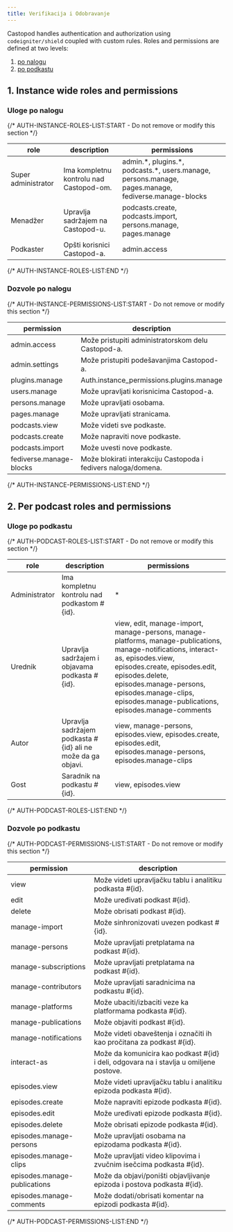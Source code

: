 ```yaml
---
title: Verifikacija i Odobravanje
---
```


Castopod handles authentication and authorization using `codeigniter/shield`
coupled with custom rules. Roles and permissions are defined at two levels:

1. [po nalogu](#1-instance-wide-roles-and-permissions)
2. [po podkastu](#2-per-podcast-roles-and-permissions)

## 1. Instance wide roles and permissions

### Uloge po nalogu

{/* AUTH-INSTANCE-ROLES-LIST:START - Do not remove or modify this section */}

| role                | description                             | permissions                                                                                            |
| ------------------- | --------------------------------------- | ------------------------------------------------------------------------------------------------------ |
| Super administrator | Ima kompletnu kontrolu nad Castopod-om. | admin.\*, plugins.\*, podcasts.\*, users.manage, persons.manage, pages.manage, fediverse.manage-blocks |
| Menadžer            | Upravlja sadržajem na Castopod-u.       | podcasts.create, podcasts.import, persons.manage, pages.manage                                         |
| Podkaster           | Opšti korisnici Castopod-a.             | admin.access                                                                                           |

{/* AUTH-INSTANCE-ROLES-LIST:END */}

### Dozvole po nalogu

{/* AUTH-INSTANCE-PERMISSIONS-LIST:START - Do not remove or modify this section */}

| permission              | description                                                    |
| ----------------------- | -------------------------------------------------------------- |
| admin.access            | Može pristupiti administratorskom delu Castopod-a.             |
| admin.settings          | Može pristupiti podešavanjima Castopod-a.                      |
| plugins.manage          | Auth.instance_permissions.plugins.manage                       |
| users.manage            | Može upravljati korisnicima Castopod-a.                        |
| persons.manage          | Može upravljati osobama.                                       |
| pages.manage            | Može upravljati stranicama.                                    |
| podcasts.view           | Može videti sve podkaste.                                      |
| podcasts.create         | Može napraviti nove podkaste.                                  |
| podcasts.import         | Može uvesti nove podkaste.                                     |
| fediverse.manage-blocks | Može blokirati interakciju Castopoda i fedivers naloga/domena. |

{/* AUTH-INSTANCE-PERMISSIONS-LIST:END */}

## 2. Per podcast roles and permissions

### Uloge po podkastu

{/* AUTH-PODCAST-ROLES-LIST:START - Do not remove or modify this section */}

| role          | description                                                   | permissions                                                                                                                                                                                                                                                                                 |
| ------------- | ------------------------------------------------------------- | ------------------------------------------------------------------------------------------------------------------------------------------------------------------------------------------------------------------------------------------------------------------------------------------- |
| Administrator | Ima kompletnu kontrolu nad podkastom #\{id\}.                 | \*                                                                                                                                                                                                                                                                                          |
| Urednik       | Upravlja sadržajem i objavama podkasta #\{id\}.               | view, edit, manage-import, manage-persons, manage-platforms, manage-publications, manage-notifications, interact-as, episodes.view, episodes.create, episodes.edit, episodes.delete, episodes.manage-persons, episodes.manage-clips, episodes.manage-publications, episodes.manage-comments |
| Autor         | Upravlja sadržajem podkasta #\{id\} ali ne može da ga objavi. | view, manage-persons, episodes.view, episodes.create, episodes.edit, episodes.manage-persons, episodes.manage-clips                                                                                                                                                                         |
| Gost          | Saradnik na podkastu #\{id\}.                                 | view, episodes.view                                                                                                                                                                                                                                                                         |

{/* AUTH-PODCAST-ROLES-LIST:END */}

### Dozvole po podkastu

{/* AUTH-PODCAST-PERMISSIONS-LIST:START - Do not remove or modify this section */}

| permission                   | description                                                                              |
| ---------------------------- | ---------------------------------------------------------------------------------------- |
| view                         | Može videti upravljačku tablu i analitiku podkasta #\{id\}.                              |
| edit                         | Može uređivati podkast #\{id\}.                                                          |
| delete                       | Može obrisati podkast #\{id\}.                                                           |
| manage-import                | Može sinhronizovati uvezen podkast #\{id\}.                                              |
| manage-persons               | Može upravljati pretplatama na podkast #\{id\}.                                          |
| manage-subscriptions         | Može upravljati pretplatama na podkast #\{id\}.                                          |
| manage-contributors          | Može upravljati saradnicima na podkastu #\{id\}.                                         |
| manage-platforms             | Može ubaciti/izbaciti veze ka platformama podkasta #\{id\}.                              |
| manage-publications          | Može objaviti podkast #\{id\}.                                                           |
| manage-notifications         | Može videti obaveštenja i označiti ih kao pročitana za podkast #\{id\}.                  |
| interact-as                  | Može da komunicira kao podkast #\{id\} i deli, odgovara na i stavlja u omiljene postove. |
| episodes.view                | Može videti upravljačku tablu i analitiku epizoda podkasta #\{id\}.                      |
| episodes.create              | Može napraviti epizode podkasta #\{id\}.                                                 |
| episodes.edit                | Može uređivati epizode podkasta #\{id\}.                                                 |
| episodes.delete              | Može obrisati epizode podkasta #\{id\}.                                                  |
| episodes.manage-persons      | Može upravljati osobama na epizodama podkasta #\{id\}.                                   |
| episodes.manage-clips        | Može upravljati video klipovima i zvučnim isečcima podkasta #\{id\}.                     |
| episodes.manage-publications | Može da objavi/poništi objavljivanje epizoda i postova podkasta #\{id\}.                 |
| episodes.manage-comments     | Može dodati/obrisati komentar na epizodi podkasta #\{id\}.                               |

{/* AUTH-PODCAST-PERMISSIONS-LIST:END */}
